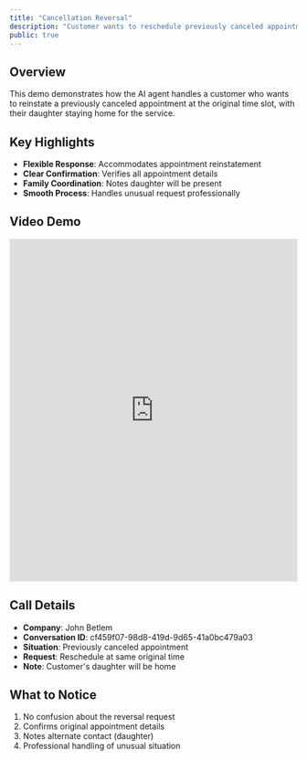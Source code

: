 ```yaml
---
title: "Cancellation Reversal"
description: "Customer wants to reschedule previously canceled appointment"
public: true
---
```


## Overview

This demo demonstrates how the AI agent handles a customer who wants to reinstate a previously canceled appointment at the original time slot, with their daughter staying home for the service.

## Key Highlights

- **Flexible Response**: Accommodates appointment reinstatement
- **Clear Confirmation**: Verifies all appointment details
- **Family Coordination**: Notes daughter will be present
- **Smooth Process**: Handles unusual request professionally

## Video Demo

<iframe
  src="https://share.descript.com/embed/bSQ7QU6P1C8"
  width="100%"
  height="600"
  frameBorder="0"
  allowFullScreen
  className="rounded-xl"
></iframe>

## Call Details

- **Company**: John Betlem
- **Conversation ID**: cf459f07-98d8-419d-9d65-41a0bc479a03
- **Situation**: Previously canceled appointment
- **Request**: Reschedule at same original time
- **Note**: Customer's daughter will be home

## What to Notice

1. No confusion about the reversal request
2. Confirms original appointment details
3. Notes alternate contact (daughter)
4. Professional handling of unusual situation